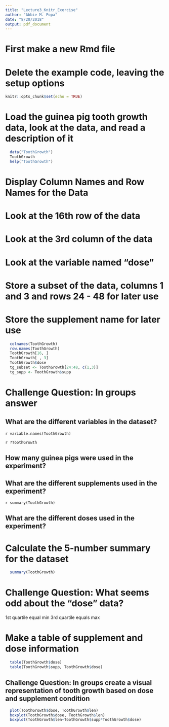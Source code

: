 ```yaml
---
title: "Lecture3_Knitr_Exercise"
author: "Abbie M. Popa"
date: "8/20/2018"
output: pdf_document
---
```


# First make a new Rmd file

# Delete the example code, leaving the setup options

```r
knitr::opts_chunk$set(echo = TRUE)
```

# Load the guinea pig tooth growth data, look at the data, and read a description of it
```r
  data("ToothGrowth")
  ToothGrowth
  help("ToothGrowth")
```

# Display Column Names and Row Names for the Data
# Look at the 16th row of the data
# Look at the 3rd column of the data
# Look at the variable named "dose"
# Store a subset of the data, columns 1 and 3 and rows 24 - 48 for later use
# Store the supplement name for later use
```r
  colnames(ToothGrowth)
  row.names(ToothGrowth)
  ToothGrowth[16, ]
  ToothGrowth[ , 3]
  ToothGrowth$dose
  tg_subset <- ToothGrowth[24:48, c(1,3)]
  tg_supp <- ToothGrowth$supp
```
# Challenge Question: In groups answer
## What are the different variables in the dataset?
`r variable.names(ToothGrowth)`

`r ?ToothGrowth`

## How many guinea pigs were used in the experiment?

## What are the different supplements used in the experiment?

`r summary(ToothGrowth)`

## What are the different doses used in the experiment?

# Calculate the 5-number summary for the dataset

```r
  summary(ToothGrowth)
```

# Challenge Question: What seems odd about the "dose" data? 

1st quartile equal min
3rd quartile equals max

# Make a table of supplement and dose information

```r
  table(ToothGrowth$dose)
  table(ToothGrowth$supp, ToothGrowth$dose)
```


## Challenge Question: In groups create a visual representation of tooth growth based on dose and supplement condition

```r
  plot(ToothGrowth$dose, ToothGrowth$len)
  boxplot(ToothGrowth$dose, ToothGrowth$len)
  boxplot(ToothGrowth$len~ToothGrowth$supp*ToothGrowth$dose)
```


